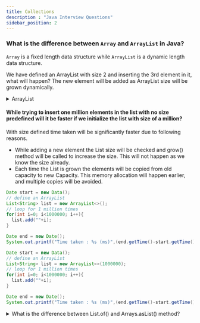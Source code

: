 ```yaml
---
title: Collections
description : "Java Interview Questions"
sidebar_position: 2
---
```


### What is the difference between `Array` and `ArrayList` in Java?
`Array` is a fixed length data structure while `ArrayList` is a dynamic length data structure.

We have defined an ArrayList with size 2 and inserting the 3rd element in it, what will happen? The new element will be added as ArrayList size will be grown dynamically.

<details>
<summary>ArrayList</summary>
```java title="ArrayList"
List<String> list = new ArrayList<>(2);
System.out.println(list.size()); // 0
list.add("Amit");
list.add("Prashant");
list.add("Suresh");
System.out.println(list.size()); // 3
```
</details>

#### While trying to insert one million elements in the list with no size predefined will it be faster if we initialize the list with size of a million?
With size defined time taken will be significantly faster due to following reasons.
- While adding a new element the List size will be checked and grow() method will be called to increase the size. This will not happen as we know the size already.
- Each time the List is grown the elements will be copied from old capacity to new Capacity. This memory allocation will happen earlier, and multiple copies will be avoided.
<Tabs>
<TabItem value="Without Size">

```java
Date start = new Data();
// define an ArrayList
List<String> list = new ArrayList<>();
// loop for 1 million times
for(int i=0; i<1000000; i++){
  list.add(""+i);
}

Date end = new Date();
System.out.printf("Time taken : %s (ms)",(end.getTime()-start.getTime()));

```
</TabItem>
<TabItem value="With Size">

```java
Date start = new Data();
// define an ArrayList
List<String> list = new ArrayList<>(1000000);
// loop for 1 million times
for(int i=0; i<1000000; i++){
  list.add(""+i);
}

Date end = new Date();
System.out.printf("Time taken : %s (ms)",(end.getTime()-start.getTime()));

```
</TabItem>
</Tabs>

<details>
<summary>What is the difference between List.of() and Arrays.asList() method?</summary>
```java title="List.of() vs Arrays.asList()"
// returns fixed size list immutable list, we can not add or remove elements.
// allows null values
// throws UnsupportedOperationException
List<Integer> list = List.of("Amit","Prashant","Suresh");
list.add("Ramesh");

// returns fixed size modifiable list, we can not add or remove elements
// allows null values
List<Integer> list = Arrays.asList("Amit","Prashant","Suresh");
list.add("Ramesh");

```
:::note
We can wrap the `new LinkedList(Arrays.asList())` to get the modifiable collection.
::::
</details>

#### What are different kinds of `List` in Java?

<Tabs>
<TabItem value="ArrayList">
`ArrayList` is a dynamic length data structure.
- Unordered: Elements are not stored in any particular order.
- Fast access: Offers constant-time access to elements by index (O(1)).
- Dynamic resizing: Automatically grows as needed.
- Best for: General-purpose lists where order doesn't matter, frequent random access, and adding/removing elements at the end.
</TabItem>
<TabItem value="LinkedList">
`LinkedList` is a doubly linked list data structure.
- Ordered: Elements are stored in a sequential order.
- Fast insertions and deletions: Excels at adding/removing elements anywhere in the list (O(1) for additions/removals at the beginning or end).
- Less efficient random access: Accessing elements by index is slower (O(n)).
- Best for: Lists where order matters, frequent insertions/deletions in the middle, and iterating through elements sequentially.
</TabItem>
<TabItem value="Stack">
`Stack` is a last-in, first-out (LIFO) data structure.
- Last-in, first-out (LIFO) data structure: Elements are added and removed from the top.
- Use cases: Implementing undo/redo functionality, parsing expressions, backtracking algorithms.
</TabItem>
<TabItem value="PriorityQueue">
`PriorityQueue` is a priority-based queue data structure.
- Orders elements based on their priority: The element with the highest priority is always at the head.
- Use cases: Scheduling tasks, managing priority-based events, implementing heap data structures.
</TabItem>
<TabItem value="Choosing the right List">
- Order: If order matters, use LinkedList or PriorityQueue.
- Random access: If frequent random access is needed, use ArrayList.
- Insertions/deletions: If frequent insertions/deletions in the middle are required, use LinkedList.
- Thread safety: If thread safety is essential, use Vector or synchronize access to ArrayList/LinkedList.
- Specialized operations: For specific operations like LIFO or priority-based access, use Stack or PriorityQueue.

</TabItem>
</Tabs>

### What will be the output of the below Code?

```java
List<String> list = new ArrayList<>();
list.add("amit");
list.add("prashant");
list.add("suresh");

for(String s: list){
  // delete if Amit
  if(s.equals("Amit")) list.remove(s);
}

```

<details>
<summary>Answer </summary>

It will give the `ConcurrentModificationException`, to save memory Java creates a subList as viewed on the original list.
```java title="Iterator"
Iterator iterator = list.iterator();
while(iterator.hasNext()){
  String s = (String) iterator.next();
  // delete if Amit
  if(s.equals("Amit")) list.remove(s);
}

```
</details>
----

### What is Hashing and how it is implemented in Java?
`Hashing` is like a fingerprinting technique for data. It takes any piece of information, like a text document, a password, or even a whole file, and transforms it into a unique code called a "hash." Think of it like taking a complex recipe and turning it into a short grocery list – the list is much easier to manage and compare, but it still contains all the essential information.

Hashing has a ton of applications, here are a few key ones:

<details>
<summary>Verifying data integrity:</summary>
-  Imagine downloading a large file. How do you know it wasn't corrupted during download? You can compare its hash to the original one – if they match, the file is good to go!
</details>
<details>
<summary>Securing passwords:</summary>
- Instead of storing your actual password, websites store its hash. When you log in, they hash your entered password and compare it to the stored hash. If they match, you're in! This way, even if hackers steal the database, they can't get your actual passwords.
</details>
<details>
<summary>Finding duplicates:</summary>
-  Need to quickly weed out identical files in a massive collection? Hashing can do that in a flash. Just compare the hashes, and you'll instantly know which ones are copies.
- Speeding up searches: Hash tables, which use hashing to store and retrieve data, are incredibly fast. This makes them ideal for applications like databases and search engines.
</details>

#### How `Hashing` is implemented in Java?
`Hashing` is implemented in Java using `hashCode()` and `equals()` methods. `hashCode()` method returns an integer value and `equals()` method returns a boolean value.

<Tabs>
<TabItem value="Hash Functions">
Purpose: To map data of any size to a fixed-length integer value, called a hash code.

**Characteristics**:
- Deterministic: Same input always produces the same hash code.
Efficient to compute.
- Uniform distribution: Ideally, hash codes should be evenly distributed across the possible range of values.

Common Java hash functions:
- **hashCode() method:** Inherited by all Java objects.
- **String.hashCode():** Specifically for strings.
</TabItem>
<TabItem value="Hash Code">
`Hashing` is a technique to convert a range of key values into a range of indexes of an array. We're going to use the remainder operator `%` to get a range of key values.
- Represent: The output of a hash function, typically an integer.
- Usage: Serve as indices within hash tables to efficiently store and retrieve data.
```java
int[] arr = new int[10];
int key = 10;
int index = key % arr.length;
```
</TabItem>
<TabItem value="Hash Table">
- Data structure: Utilizes hashing for fast storage and retrieval of key-value pairs.
- Key classes:
  - **HashMap**: Unordered collection of key-value pairs.
  - **HashSet**: Set implementation using a hash table.
  - **Hashtable**: Older, thread-safe version of HashMap.
</TabItem>
<TabItem value="Collision Handling">
- Problem: Different keys can produce the same hash code (collision).
- Resolution: Java primarily uses separate chaining:
Each hash table bucket holds a linked list of entries with the same hash code.
Allows multiple values to be stored at the same index.
</TabItem>
</Tabs>


:::note Default `hashCode()`:
Typically returns a value based on the object's memory address.
Reason: It's a unique identifier for each object instance, ensuring different objects usually have different hash codes.
::::

:::warning Not encryption
 `Hashing` is a one-way process; original data cannot be recovered from the hash code.
::::

#### What is the difference between `HashMap` and `HashTable` in Java?
<Tabs>
<TabItem value="HashMap">
`HashMap` is a key-value pair data structure.
- `HashMap` is not synchronized while `HashTable` is synchronized.
- `HashMap` allows one null key and multiple null values while `HashTable` does not allow null key or value.
</TabItem>
<TabItem value="HashTable">
`HashTable` is a key-value pair data structure.
- `HashTable` is synchronized while `HashMap` is not synchronized.
- `HashTable` does not allow null key or value while `HashMap` allows one null key and multiple null values.
</TabItem>
    <TabItem value="HashSet">
        `HashSet` is a key-value pair data structure.
        - `HashSt` is a key-value pair while `HashSet` is a set of unique values.
        - `HashMap` allows one null key and multiple null values while `HashSet` does not allow null values.
    </TabItem>
</Tabs>
----

### What are different kinds of `Maps` in Java?
`Map Interface`: Represents a collection of key-value pairs, where each key is unique.
Provides methods for storing, retrieving, and managing these pairs.
<Tabs>
<TabItem value="HashMap">
`HashMap` is a key-value pair data structure. It is not synchronized and allows one null key and multiple null values.
- Most common and versatile implementation.
- Unordered: Doesn't maintain any particular order of elements.
- Fast performance: Average constant-time operations for basic operations.
- Internal structure: Uses a hash table for efficient storage and retrieval.
- Allows null keys and values.
</TabItem>
<TabItem value="TreeMap">
`TreeMap` is a key-value pair data structure. It is sorted and does not allow null key or value.
- Sorted: Maintains keys in ascending order based on their natural ordering or a custom comparator.
- Internal structure: Uses a red-black tree for efficient sorting and retrieval.
- Slightly slower than HashMap for basic operations: Logarithmic time complexity.
- Doesn't allow null keys.
</TabItem>
<TabItem value="LinkedHashMap">
`LinkedHashMap` is a key-value pair data structure. It is ordered and does not allow null key or value.
- Combines features of HashMap and LinkedList.
- Order: Preserves insertion order of elements.
- Performance: Similar to HashMap for basic operations.
- Internal structure: Uses a hash table and a linked list.
- **Can be used to implement LRU (Least Recently Used) cache.**
</TabItem>
<TabItem value="EnumMap">
`EnumMap` is a key-value pair data structure. It is ordered and does not allow null key or value.
- Specialized implementation for maps with enum keys: Very efficient.
- Internal structure: Optimized for enum keys.

```java
class Example{
    public static void main(){
        enum Days {MONDAY, TUESDAY, WEDNESDAY}
        EnumMap<Days, String> map = new EnumMap<>(Days.class);
        map.put(Days.MONDAY, "First day of the week");
        map.put(Days.TUESDAY, "Second day of the week");
        map.put(Days.WEDNESDAY, "Third day of the week");

        System.out.println(map);
    }
}
```
</TabItem>
<TabItem value="Choosing the right Map">
- HashMap: General-purpose, fast, doesn't require ordering.
- TreeMap: When key ordering is essential.
- LinkedHashMap: When insertion order needs to be preserved.
- Hashtable: Thread safety is a primary concern, but performance is less critical.
- EnumMap: Working with maps of enum keys.
</TabItem>
</Tabs>

----

### What will be the output of the below Codes?
```java
public static void main(String[] args) {
  String[] stringArray = {"one", "two", "three"};
  var stringList = Arrays.asList(stringArray);

  int[] intArray = {1, 2, 3};
  var intlist = Arrays.asList(intArray);
  System.out.print(stringList.contains("one") + " ,");
  System.out.print(intList.contains(1));
}
```
<details>
  <summary>Answer </summary>
  The output will be `true , false`.
  `intArray` is an array of primitive type `int`, so `Arrays.asList(intArray)` will not do auto-boxing and send a single
  value.
</details>
----

```java
public static void main(String[] args) {
  var ints = new ArrayList<>(List.of(1, 2, 3, 4, 5));
  var sublist = ints.subList(0, 0);
  System.out.print(sublist +"");
  sublist.addA11(List.of(10, 11, 12));
  System.out.print(ints);
}
```
<details>
  <summary>Answer </summary>
  `sublist` is a view of the original list, so any changes in the sublist will be reflected in the original list.
  The output will be `[]` and `java.lang.UnsupportedOperationException`.
</details>
----

```java
public static void main(String[] args) {
  String[] ints = {"a", "b", "c", null};

  var strings1 = Stream.of(ints).toList();
  System.out.print(strings1.size());

  var strings2 = List.of(ints);
  System.out.print(strings2.size());
}
```
<details>
  <summary>Answer </summary>
  The output will be `4` and `NullPointerException`.
  `Stream.of(ints).toList()` will not throw an exception for null values, while `List.of(ints)` will throw
  a `NullPointerException`.
</details>
----

```java
public static void main(String[] args) {
  String[] ints = {"a", "b", "c", null};

  var strings = Arrays.asList(ints);
  strings.removeIf(Objects::isNull);
  System.out.print(strings.size());
}
```
<details>
  <summary>Answer </summary>
  The output will be `UnsupportedOperationException`.
  `Arrays.asList` returns a fixed-size list, so we cannot add or remove elements from it.
</details>
----

```java
public static void main(String[] args) {
  var ints = List.of(1,2,3);
  var a = Arrays.asList(1,2,3);
  var c = Collections.unmodifiableCollection(ints);
  var l = Collections.unmodifiableList(ints);

  System.out.println(a.equals(c) + " ");
  System.out.println(a.equals(l) + " ");
  System.out.println(l.equals(c) + " ");
}
```

<details>
  <summary>Answer </summary>
  The output will be `false`, `true`, and `false`.
  `Arrays.asList` returns a modifiable list, while `Collections.unmodifiableCollection` and
  `Collections.unmodifiableList` return unmodifiable views of the original list.
</details>
----

```java
public static void main(String[] args) {
  Map<String> map = new HashMap<>();
  map.put(4, null);

  System.out.println(map.getOrDefault(4, "four"));
  map.putIfAbsent(4, "four");
  System.out.println(map.get(4));
}
```

<details>
  <summary>Answer </summary>
  The output will be `null` and `four`,
  `getOrDefault` : Since the key 4 exists with a null value, the method returns null.
  `putIfAbsent` will consider null value as value is absent and insert it in the map.
</details>
----

```java
public static void main(String[] args) {
  var numbers = List.of(-1, 0, 1);
  Map<Integer, List< Integer>> map = new HashMap<>(;
  numbers.forEach (
    number -> map.putIfAbsent (number, new ArrayList‹>())
                 .add (number)) ;
  System.out.print(map.get(0));
}
```

<details>
  <summary>Answer </summary>
  The output will be `NullPointerException`.
  The `putIfAbsent` method will return null if the key is absent, so the `add` method will be called on a null list.
  `computeIfAbsent` method should be used instead of `putIfAbsent`.
</details>
----

```java
public static void main(String[] args) {
  Set<String> hashSet = new HashSet<>(List.of("a", "b", "c"));
  Set<String> treeSet = new TreeSet<>(String.CASE_INSENSITIVE_ORDER);

  treeSet.addAll(List.of("a", "b", "c"));

  System.out.println(hashSet.equals(treeSet) + " ");
  System.out.println(treeSet.equals(hashSet));
}
```

<details>
  <summary>Answer </summary>
  The output will be `true` and `false`
</details>
----

```java
public static void main(String[] args) {
  var map = new IdentityHashMap<Integer, String>();
  map.put(1, "one");
  map.put(2, "two");
  map.put(3, "three");
  map.put(1, "one again");
  map.put(2, "two again");
  map.put(3, "three again");
  System.out.println(map.size());
}
```

<details>
  <summary>Answer </summary>
  The output will be `6`, as IdentityHashMap is a special type of HashMap that uses reference equality (== operator)
  instead of object equality (equals method) to determine key uniqueness.
  This means that two keys are considered equal only if they are the same object.
</details>
----
